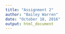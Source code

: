 ```yaml
---
title: "Assignment 2"
author: "Bailey Warren"
date: "October 18, 2016"
output: html_document
---
```

